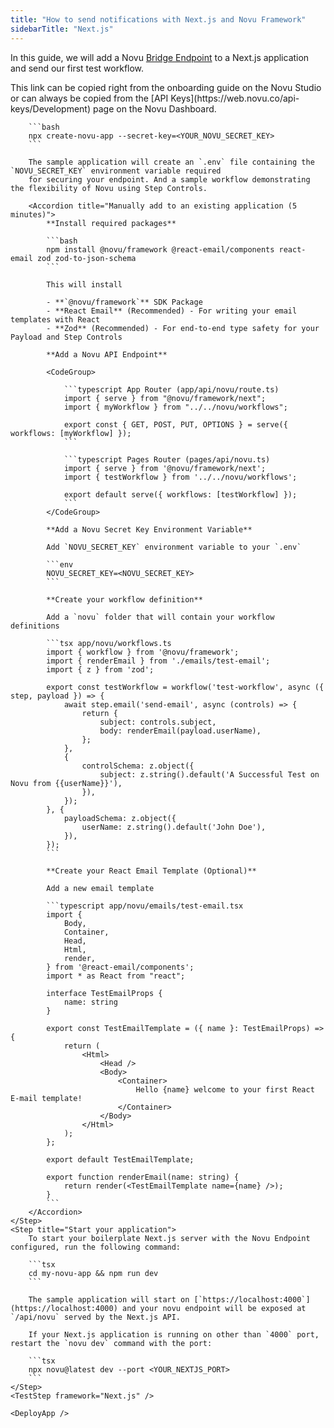 ```yaml
---
title: "How to send notifications with Next.js and Novu Framework"
sidebarTitle: "Next.js"
---
```



In this guide, we will add a Novu [Bridge Endpoint](/concepts/endpoint) to a Next.js application and send our first test workflow.

<Steps>
    <LocalStudio />
    <Step title="Create a Next.js application">
        This link can be copied right from the onboarding guide on the Novu Studio or can always be copied from the [API Keys](https://web.novu.co/api-keys/Development) page on the Novu Dashboard.

        ```bash
        npx create-novu-app --secret-key=<YOUR_NOVU_SECRET_KEY>
        ```

        The sample application will create an `.env` file containing the `NOVU_SECRET_KEY` environment variable required
        for securing your endpoint. And a sample workflow demonstrating the flexibility of Novu using Step Controls.

        <Accordion title="Manually add to an existing application (5 minutes)">
            **Install required packages**

            ```bash
            npm install @novu/framework @react-email/components react-email zod zod-to-json-schema
            ```

            This will install

            - **`@novu/framework`** SDK Package
            - **React Email** (Recommended) - For writing your email templates with React
            - **Zod** (Recommended) - For end-to-end type safety for your Payload and Step Controls

            **Add a Novu API Endpoint**

            <CodeGroup>

                ```typescript App Router (app/api/novu/route.ts)
                import { serve } from "@novu/framework/next";
                import { myWorkflow } from "../../novu/workflows";

                export const { GET, POST, PUT, OPTIONS } = serve({ workflows: [myWorkflow] });
                ```

                ```typescript Pages Router (pages/api/novu.ts)
                import { serve } from '@novu/framework/next';
                import { testWorkflow } from '../../novu/workflows';

                export default serve({ workflows: [testWorkflow] });
                ```
            </CodeGroup>

            **Add a Novu Secret Key Environment Variable**

            Add `NOVU_SECRET_KEY` environment variable to your `.env`

            ```env
            NOVU_SECRET_KEY=<NOVU_SECRET_KEY>
            ```

            **Create your workflow definition**

            Add a `novu` folder that will contain your workflow definitions

            ```tsx app/novu/workflows.ts
            import { workflow } from '@novu/framework';
            import { renderEmail } from './emails/test-email';
            import { z } from 'zod';

            export const testWorkflow = workflow('test-workflow', async ({ step, payload }) => {
                await step.email('send-email', async (controls) => {
                    return {
                        subject: controls.subject,
                        body: renderEmail(payload.userName),
                    };
                },
                {
                    controlSchema: z.object({
                        subject: z.string().default('A Successful Test on Novu from {{userName}}'),
                    }),
                });
            }, {
                payloadSchema: z.object({
                    userName: z.string().default('John Doe'),
                }),
            });
            ```

            **Create your React Email Template (Optional)**

            Add a new email template

            ```typescript app/novu/emails/test-email.tsx
            import {
                Body,
                Container,
                Head,
                Html,
                render,
            } from '@react-email/components';
            import * as React from "react";

            interface TestEmailProps {
                name: string
            }

            export const TestEmailTemplate = ({ name }: TestEmailProps) => {
                return (
                    <Html>
                        <Head />
                        <Body>
                            <Container>
                                Hello {name} welcome to your first React E-mail template!
                            </Container>
                        </Body>
                    </Html>
                );
            };

            export default TestEmailTemplate;

            export function renderEmail(name: string) {
                return render(<TestEmailTemplate name={name} />);
            }
            ```
        </Accordion>
    </Step>
    <Step title="Start your application">
        To start your boilerplate Next.js server with the Novu Endpoint configured, run the following command:

        ```tsx
        cd my-novu-app && npm run dev
        ```

        The sample application will start on [`https://localhost:4000`](https://localhost:4000) and your novu endpoint will be exposed at `/api/novu` served by the Next.js API.

        If your Next.js application is running on other than `4000` port, restart the `novu dev` command with the port:

        ```tsx
        npx novu@latest dev --port <YOUR_NEXTJS_PORT>
        ```
    </Step>
    <TestStep framework="Next.js" />

    <DeployApp />

</Steps>

<NextStepsStep />
